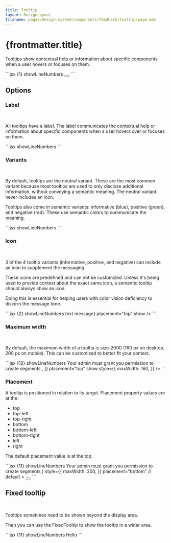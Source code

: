 ```yaml
---
title: Tooltip
layout: DesignLayout
filename: pages/design-system/components/feedback/tooltip/page.mdx
---
```



# {frontmatter.title}

Tooltips show contextual help or information about specific components when a user hovers or focuses on them.

<MainView />

<CodeView>
  <CodeViewItem title="Sapa">
    ```jsx {1} showLineNumbers
    <Tooltip placement="top" message={"text message"} show>
      <Button iconOnly>
        <HelpOutlineFilled />
      </Button>
    </Tooltip>
    ```
  </CodeViewItem>
</CodeView>

## Options

### Label

<OptionsView />

&nbsp;

All tooltips have a label. The label communicates the contextual help or information about specific components when a user hovers over or focuses on them.

<CodeView>
  <CodeViewItem title="Sapa">
    ```jsx showLineNumbers
    <Tooltip placement="top" message={"label"} show />
    ```
  </CodeViewItem>
</CodeView>

### Variants

<VariantView />

&nbsp;

By default, tooltips are the neutral variant. These are the most common variant because most tooltips are used to only disclose
additional information, without conveying a semantic meaning. The
neutral variant never includes an icon.

Tooltips also come in semantic variants: informative (blue), positive
(green), and negative (red). These use semantic colors to communicate
the meaning.

<CodeView>
  <CodeViewItem title="Sapa">
    ```jsx showLineNumbers
    <Tooltip placement="top" message={"label"} show />
    ```
  </CodeViewItem>
</CodeView>

### Icon

<IconView />

&nbsp;

3 of the 4 tooltip variants (informative, positive, and negative) can
include an icon to supplement the messaging.

These icons are predefined and can not be customized. Unless it's being used to
provide context about the exact same icon, a semantic tooltip should
always show an icon.

Doing this is essential for helping users with
color vision deficiency to discern the message tone.

<CodeView>
  <CodeViewItem title="Sapa">
    ```jsx {2} showLineNumbers
    <Tooltip
      variant={variant}
      icon={icon}
      message={<div>text message</div>}
      placement="top"
      show
    />
    ```
  </CodeViewItem>
</CodeView>

### Maximum width

<MaxWidthView />

&nbsp;

By default, the maximum width of a tooltip is size-2000 (160 px on
desktop, 200 px on mobile). This can be customized to better fit your
context.

<CodeView>
  <CodeViewItem title="Sapa">
    ```jsx {12} showLineNumbers
    <Tooltip
      variant={variant}
      icon={icon}
      message={[
        <div style={{ whiteSpace: "pre-wrap" }}>
          Your admin must grant you permission to create segments
        </div>,
      ]}
      placement="top"
      show
      style={{
        maxWidth: 160,
      }}
    />
    ```
  </CodeViewItem>
</CodeView>

### Placement

<PlacementView />

A tooltip is positioned in relation to its target. Placement property
values are at the:

- top
- top-left
- top-right
- bottom
- bottom-left
- bottom-right
- left
- right

The default placement value is at the top.

<CodeView>
  <CodeViewItem title="Sapa">
    ```jsx {11} showLineNumbers
    <Tooltip
      show
      message={
        <div style={{ whiteSpace: "pre-wrap" }}>
          Your admin must grant you permission to create segments
        </div>
      }
      style={{
        maxWidth: 200,
      }}
      placement="bottom" // default
    >
      <Button quiet iconOnly size="extra-small" selected>
        <InfoOutlined />
      </Button>
    </Tooltip>
    ```
  </CodeViewItem>
</CodeView>

## Fixed tooltip

<FixedTooltipView />

&nbsp;

Tooltips sometimes need to be shown beyond the display area.

Then you can use the FixedTooltip to show the tooltip in a wider area.

<CodeView>
  <CodeViewItem title="Sapa">
    ```jsx {11} showLineNumbers
    <FixedTooltip message={"Sample"}>
      <InfoOutlined /> Hello
    </FixedTooltip>
    ```
  </CodeViewItem>
</CodeView>
